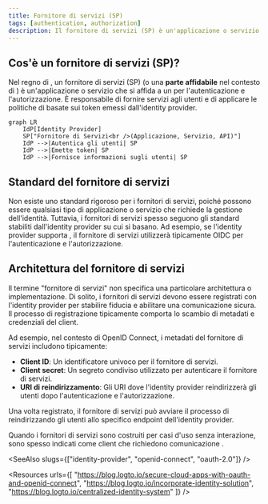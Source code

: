 ```yaml
---
title: Fornitore di servizi (SP)
tags: [authentication, authorization]
description: Il fornitore di servizi (SP) è un'applicazione o servizio che si affida a un identity provider (IdP) per l'autenticazione e l'autorizzazione.
---
```


## Cos'è un fornitore di servizi (SP)?

Nel regno di <Ref slug="iam" />, un fornitore di servizi (SP) (o una **parte affidabile** nel contesto di <Ref slug="openid-connect" />) è un'applicazione o servizio che si affida a un <Ref slug="identity-provider" /> per l'autenticazione e l'autorizzazione. È responsabile di fornire servizi agli utenti e di applicare le politiche di <Ref slug="access-control" /> basate sui token emessi dall'identity provider.

```mermaid
graph LR
    IdP[Identity Provider]
    SP["Fornitore di Servizi<br />(Applicazione, Servizio, API)"]
    IdP -->|Autentica gli utenti| SP
    IdP -->|Emette token| SP
    IdP -->|Fornisce informazioni sugli utenti| SP
```

## Standard del fornitore di servizi

Non esiste uno standard rigoroso per i fornitori di servizi, poiché possono essere qualsiasi tipo di applicazione o servizio che richiede la gestione dell'identità. Tuttavia, i fornitori di servizi spesso seguono gli standard stabiliti dall'identity provider su cui si basano. Ad esempio, se l'identity provider supporta <Ref slug="openid-connect" />, il fornitore di servizi utilizzerà tipicamente OIDC per l'autenticazione e l'autorizzazione.

## Architettura del fornitore di servizi

Il termine "fornitore di servizi" non specifica una particolare architettura o implementazione. Di solito, i fornitori di servizi devono essere registrati con l'identity provider per stabilire fiducia e abilitare una comunicazione sicura. Il processo di registrazione tipicamente comporta lo scambio di metadati e credenziali del client.

Ad esempio, nel contesto di OpenID Connect, i metadati del fornitore di servizi includono tipicamente:

- **Client ID**: Un identificatore univoco per il fornitore di servizi.
- **Client secret**: Un segreto condiviso utilizzato per autenticare il fornitore di servizi.
- **<Ref slug="redirect-uri">URI di reindirizzamento</Ref>**: Gli URI dove l'identity provider reindirizzerà gli utenti dopo l'autenticazione e l'autorizzazione.

Una volta registrato, il fornitore di servizi può avviare il processo di <Ref slug="authentication" /> reindirizzando gli utenti allo specifico endpoint dell'identity provider.

Quando i fornitori di servizi sono costruiti per casi d'uso senza interazione, sono spesso indicati come <Ref slug="client">client</Ref> che richiedono comunicazione <Ref slug="machine-to-machine" />.

<SeeAlso slugs={["identity-provider", "openid-connect", "oauth-2.0"]} />

<Resources
  urls={[
    "https://blog.logto.io/secure-cloud-apps-with-oauth-and-openid-connect",
    "https://blog.logto.io/incorporate-identity-solution",
    "https://blog.logto.io/centralized-identity-system"
  ]}
/>